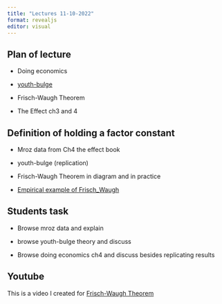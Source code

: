 ```yaml
---
title: "Lectures 11-10-2022"
format: revealjs
editor: visual
---
```


## Plan of lecture

-   Doing economics

-   [youth-bulge](https://blog.ephorie.de/the-youth-bulge-of-afghanistan-the-hidden-force-behind-political-instability)

-   Frisch-Waugh Theorem

-   The Effect ch3 and 4

## Definition of holding a factor constant

-   Mroz data from Ch4 the effect book

-   youth-bulge (replication)

-   Frisch-Waugh Theorem in diagram and in practice

-   [Empirical example of Frisch_Waugh](https://zahidasghar.com/econometrics/Linear_regression/)

## Students task

-   Browse mroz data and explain

-   browse youth-bulge theory and discuss

-   Browse doing economics ch4 and discuss besides replicating results

## Youtube

This is a video I created for [Frisch-Waugh Theorem](https://youtu.be/U1RqG8tK_6E)
